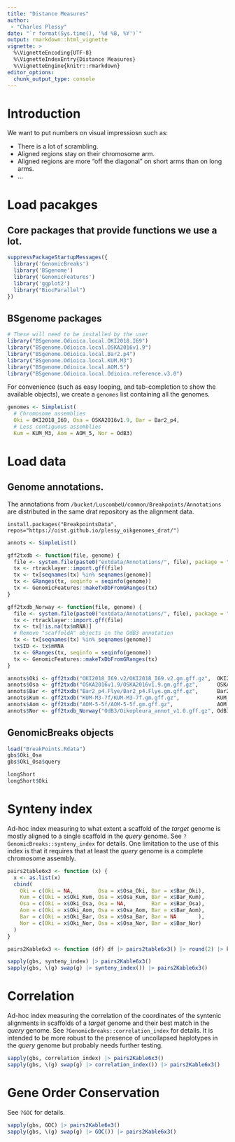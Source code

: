 ```yaml
---
title: "Distance Measures"
author: 
 - "Charles Plessy"
date: "`r format(Sys.time(), '%d %B, %Y')`"
output: rmarkdown::html_vignette
vignette: >
  %\VignetteEncoding{UTF-8}
  %\VignetteIndexEntry{Distance Measures}
  %\VignetteEngine{knitr::rmarkdown}
editor_options: 
  chunk_output_type: console
---
```


# Introduction

We want to put numbers on visual impressiosn such as:

 - There is a lot of scrambling.
 - Aligned regions stay on their chromosome arm.
 - Aligned regions are more "off the diagonal" on short arms than on long arms.
 - …

# Load pacakges

## Core packages that provide functions we use a lot.

```r
suppressPackageStartupMessages({
  library('GenomicBreaks')
  library('BSgenome')
  library('GenomicFeatures')
  library('ggplot2')
  library("BiocParallel")
})
```

## BSgenome packages

```r
# These will need to be installed by the user
library("BSgenome.Odioica.local.OKI2018.I69")
library("BSgenome.Odioica.local.OSKA2016v1.9")
library("BSgenome.Odioica.local.Bar2.p4")
library("BSgenome.Odioica.local.KUM.M3")
library("BSgenome.Odioica.local.AOM.5")
library("BSgenome.Odioica.local.Odioica.reference.v3.0")
```

For convenience (such as easy looping, and tab-completion to show the available
objects), we create a `genomes` list containing all the genomes.

```r
genomes <- SimpleList(
  # Chromosome assemblies
  Oki = OKI2018_I69, Osa = OSKA2016v1.9, Bar = Bar2_p4,
  # Less contiguous assemblies
  Kum = KUM_M3, Aom = AOM_5, Nor = OdB3)
```

# Load data

## Genome annotations.

The annotations from `/bucket/LuscombeU/common/Breakpoints/Annotations` are
distributed in the same drat repository as the alignment data.

```
install.packages("BreakpointsData", repos="https://oist.github.io/plessy_oikgenomes_drat/")
```

```r
annots <- SimpleList()

gff2txdb <- function(file, genome) {
  file <- system.file(paste0("extdata/Annotations/", file), package = "BreakpointsData")
  tx <- rtracklayer::import.gff(file)
  tx <- tx[seqnames(tx) %in% seqnames(genome)]
  tx <- GRanges(tx, seqinfo = seqinfo(genome))
  tx <- GenomicFeatures::makeTxDbFromGRanges(tx)
}

gff2txdb_Norway <- function(file, genome) {
  file <- system.file(paste0("extdata/Annotations/", file), package = "BreakpointsData")
  tx <- rtracklayer::import.gff(file)
  tx <- tx[!is.na(tx$mRNA)]
  # Remove "scaffoldA" objects in the OdB3 annotation
  tx <- tx[seqnames(tx) %in% seqnames(genome)]
  tx$ID <- tx$mRNA
  tx <- GRanges(tx, seqinfo = seqinfo(genome))
  tx <- GenomicFeatures::makeTxDbFromGRanges(tx)
}

annots$Oki <- gff2txdb("OKI2018_I69.v2/OKI2018_I69.v2.gm.gff.gz",  OKI2018_I69)
annots$Osa <- gff2txdb("OSKA2016v1.9/OSKA2016v1.9.gm.gff.gz",      OSKA2016v1.9)
annots$Bar <- gff2txdb("Bar2_p4.Flye/Bar2_p4.Flye.gm.gff.gz",      Bar2_p4)
annots$Kum <- gff2txdb("KUM-M3-7f/KUM-M3-7f.gm.gff.gz",            KUM_M3)
annots$Aom <- gff2txdb("AOM-5-5f/AOM-5-5f.gm.gff.gz",              AOM_5)
annots$Nor <- gff2txdb_Norway("OdB3/Oikopleura_annot_v1.0.gff.gz", OdB3)
```

## GenomicBreaks objects

```r
load("BreakPoints.Rdata")
gbs$Oki_Osa
gbs$Oki_Osa$query

longShort
longShort$Oki
```

# Synteny index

Ad-hoc index measuring to what extent a scaffold of the _target_ genome is
mostly aligned to a single scaffold in the _query_ genome.   See
`?GenomicBreaks::synteny_index` for details.  One limitation to the use of this
index is that it requires that at least the _query_ genome is a complete
chromosome assembly.

```r
pairs2table6x3 <- function (x) {
  x <- as.list(x)
  cbind(
    Oki = c(Oki = NA,        Osa = x$Osa_Oki, Bar = x$Bar_Oki),
    Kum = c(Oki = x$Oki_Kum, Osa = x$Osa_Kum, Bar = x$Bar_Kum),
    Osa = c(Oki = x$Oki_Osa, Osa = NA,        Bar = x$Bar_Osa),
    Aom = c(Oki = x$Oki_Aom, Osa = x$Osa_Aom, Bar = x$Bar_Aom),
    Bar = c(Oki = x$Oki_Bar, Osa = x$Osa_Bar, Bar = NA       ),
    Nor = c(Oki = x$Oki_Nor, Osa = x$Osa_Nor, Bar = x$Bar_Nor)
  )
}

pairs2Kable6x3 <- function (df) df |> pairs2table6x3() |> round(2) |> knitr::kable()

sapply(gbs, synteny_index) |> pairs2Kable6x3()
sapply(gbs, \(g) swap(g) |> synteny_index()) |> pairs2Kable6x3()
```

# Correlation

Ad-hoc index measuring the correlation of the coordinates of the syntenic
alignments in scaffolds of a _target_ genome and their best match in the
_query_ genome.  See `?GenomicBreaks::correlation_index` for details.  It is
intended to be more robust to the presence of uncollapsed haplotypes in the
_query_ genome but probably needs further testing.

```r
sapply(gbs, correlation_index) |> pairs2Kable6x3()
sapply(gbs, \(g) swap(g) |> correlation_index()) |> pairs2Kable6x3()
```

# Gene Order Conservation

See `?GOC` for details.

```r
sapply(gbs, GOC) |> pairs2Kable6x3()
sapply(gbs, \(g) swap(g) |> GOC()) |> pairs2Kable6x3()
```
